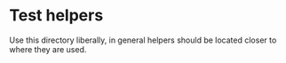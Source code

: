 
<Meta title="Simorgh Structure/testHelpers directory" />

# Test helpers

Use this directory liberally, in general helpers should be located closer to where they are used.
